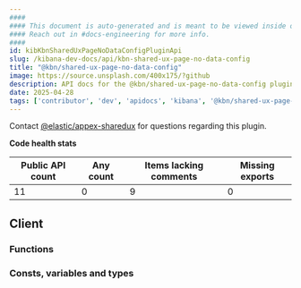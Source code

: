 ```yaml
---
####
#### This document is auto-generated and is meant to be viewed inside our experimental, new docs system.
#### Reach out in #docs-engineering for more info.
####
id: kibKbnSharedUxPageNoDataConfigPluginApi
slug: /kibana-dev-docs/api/kbn-shared-ux-page-no-data-config
title: "@kbn/shared-ux-page-no-data-config"
image: https://source.unsplash.com/400x175/?github
description: API docs for the @kbn/shared-ux-page-no-data-config plugin
date: 2025-04-28
tags: ['contributor', 'dev', 'apidocs', 'kibana', '@kbn/shared-ux-page-no-data-config']
---
```




Contact [@elastic/appex-sharedux](https://github.com/orgs/elastic/teams/appex-sharedux) for questions regarding this plugin.

**Code health stats**

| Public API count  | Any count | Items lacking comments | Missing exports |
|-------------------|-----------|------------------------|-----------------|
| 11 | 0 | 9 | 0 |

## Client

### Functions
<DocDefinitionList data={kbnSharedUxPageNoDataConfigObj.client.functions}/>

### Consts, variables and types
<DocDefinitionList data={kbnSharedUxPageNoDataConfigObj.client.misc}/>

